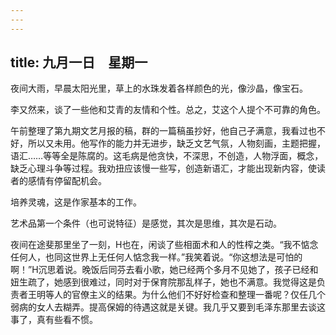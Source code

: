 ```yaml
---
---
---
```

title: 九月一日　星期一
---




夜间大雨，早晨太阳光里，草上的水珠发着各样颜色的光，像沙晶，像宝石。

李又然来，谈了一些他和艾青的友情和个性。总之，艾这个人提个不可靠的角色。

午前整理了第九期文艺月报的稿，群的一篇稿虽抄好，他自己孑满意，我看过也不好，所以又未用。他写作的能力并无进步，缺乏文艺气氛，人物刻画，主题把握，语汇……等等全是陈腐的。这毛病是他贪快，不深思，不创造，人物浮面，概念，缺乏心理斗争等过程。我劝扭应该慢一些写，创造新语汇，才能出现新内容，使读者的感情有停留配机会。

培养灵魂，这是作家基本的工作。

艺术品第一个条件（也可说特征）是感觉，其次是思维，其次是石动。

夜间在途斐那里坐了一刻，H也在，闲谈了些相面术和人的性榨之类。“我不惦念任何人，也同这世界上无任何人惦念我一样。”我笑着说。“你这想法是可怕的啊！”H沉思着说。晚饭后同芬去看小歌，她已经两个多月不见她了，孩子已经和妞生疏了，她感到很难过，同时对于保育院那乱样子，她也不满意。我觉得这是负责者王明等人的官僚主义的结果。为什么他们不好好检查和整理一番呢？仅任几个弱病的女人去糊弄。提高保姆的待遇这就是关键。我几乎又要到毛泽东那里去谈这事了，真有些看不惯。
